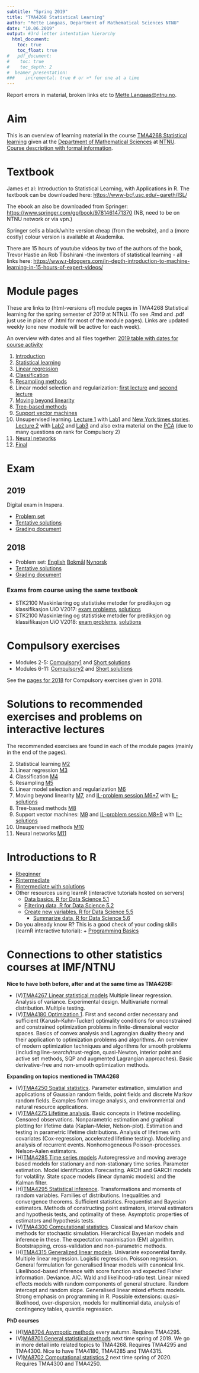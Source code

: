 ```yaml
---
subtitle: "Spring 2019"
title: "TMA4268 Statistical Learning"
author: "Mette Langaas, Department of Mathematical Sciences NTNU"
date: "10.06.2019"
output: #3rd letter intentation hierarchy
  html_document:
    toc: true
    toc_float: true
#   pdf_document:
#    toc: true
#    toc_depth: 2
#  beamer_presentation:
###    incremental: true # or >* for one at a time
---
```


Report errors in material, broken links etc to <Mette.Langaas@ntnu.no>. 
<!-- This will not only benefit you - but also your fellow students! -->

# Aim

This is an overview of learning material in the course [TMA4268 Statistical learning](https://wiki.math.ntnu.no/tma4268) given at the [Department of Mathematical Sciences](https://www.ntnu.edu/imf) at [NTNU](https://www.ntnu.edu/). [Course description with formal information](https://www.ntnu.edu/studies/courses/TMA4268#tab=omEmnet).

<!-- Blackboard (Bb) is the chosen electronic learning system at NTNU, and in this course we use Bb for giving messages and handing in the compulsory exercises, and the course pages in Bb contains additional information on the running of the course (dates for lectures and exercises). _However, all written learning resources are available here (outside Bb)_. -->

<!-- [Link to open Bb page.](https://ntnu.blackboard.com/webapps/blackboard/execute/modulepage/view?course_id=_13797_1&cmp_tab_id=_73209_1&mode=view) -->

# Textbook

James et al: Introduction to Statistical Learning, with Applications in R. The textbook can be downloaded here:
<https://www-bcf.usc.edu/~gareth/ISL/>

The ebook an also be downloaded from Springer: <https://www.springer.com/gp/book/9781461471370>
(NB, need to be on NTNU network or via vpn.)

Springer sells a black/white version cheap (from the website), and a (more costly) colour version is available at Akademika.

There are 15 hours of youtube videos by two of the authors of the book, Trevor Hastie an Rob Tibshirani -the inventors of statistical learning - all links here: <https://www.r-bloggers.com/in-depth-introduction-to-machine-learning-in-15-hours-of-expert-videos/>



# Module pages

These are links to (html-versions of) module pages in TMA4268 Statistical learning for the spring semester of 2019 at NTNU. (To see .Rmd and .pdf just use in place of .html for most of the module pages). 
Links are updated weekly (one new module will be active for each week).

An overview with dates and all files together: [2019 table with dates for course activity](https://www.math.ntnu.no/emner/TMA4268/2019v/table2019.html)

1. [Introduction](https://www.math.ntnu.no/emner/TMA4268/2019v/1Intro/1Intro.html)
2. [Statistical learning](https://www.math.ntnu.no/emner/TMA4268/2019v/2StatLearn/2StatLearn.html) 
3. [Linear regression](https://www.math.ntnu.no/emner/TMA4268/2019v/3LinReg/3LinReg.html)
4. [Classification](https://www.math.ntnu.no/emner/TMA4268/2019v/4Classif/4Classif.html)
5. [Resampling methods](https://www.math.ntnu.no/emner/TMA4268/2019v/5Resample/5Resample.html)
6. Linear model selection and regularization: [first lecture](https://www.math.ntnu.no/emner/TMA4268/2019v/6selreg/selection_regularization_presentation_lecture1.html) and [second lecture](https://www.math.ntnu.no/emner/TMA4268/2019v/6selreg/selection_regularization_presentation_lecture2.html)
7. [Moving beyond linearity](https://www.math.ntnu.no/emner/TMA4268/2019v/7BeyondLinear/7.html) 
8. [Tree-based methods](https://www.math.ntnu.no/emner/TMA4268/2019v/8Trees/8Trees.html)
9. [Support vector machines](https://www.math.ntnu.no/emner/TMA4268/2019v/9SVM/9SVM.html)
10. Unsupervised learning. [Lecture 1](https://www.math.ntnu.no/emner/TMA4268/2019v/10unsuper/unsupervised_learning_presentation_lecture1.html) with [Lab1](https://www.math.ntnu.no/emner/TMA4268/2019v/10unsuper/1-unsupervised_learning_code_lab1.html) and [New York times stories](https://www.math.ntnu.no/emner/TMA4268/2019v/10unsuper/2-unsupervised_learning_code_nyt_stories.html). [Lecture 2](https://www.math.ntnu.no/emner/TMA4268/2019v/10unsuper/unsupervised_learning_presentation_lecture2.html) with [Lab2](https://www.math.ntnu.no/emner/TMA4268/2019v/10unsuper/3-unsupervised_learning_code_lab2.html) and [Lab3](https://www.math.ntnu.no/emner/TMA4268/2019v/10unsuper/4-unsupervised_learning_code_lab3.html) and also extra material on the [PCA](https://www.math.ntnu.no/emner/TMA4268/2019v/10unsuper/PCA.html) (due to many questions on rank for Compulsory 2)
11. [Neural networks](https://www.math.ntnu.no/emner/TMA4268/2019v/11Nnet/11Nnet.html)
12. [Final](https://www.math.ntnu.no/emner/TMA4268/2019v/12Final/12Final.html)

# Exam

## 2019

Digital exam in Inspera.

* [Problem set](https://www.math.ntnu.no/emner/TMA4268/Exam/V2019e.pdf) 
* [Tentative solutions](https://www.math.ntnu.no/emner/TMA4268/Exam/e2019sol.html) 
* [Grading document](https://www.math.ntnu.no/emner/TMA4268/Exam/gradingdocumentV2019.pdf)

## 2018

* Problem set: [English](https://www.math.ntnu.no/emner/TMA4268/Exam/V2018e.pdf) [Bokmål](https://www.math.ntnu.no/emner/TMA4268/Exam/V2018b.pdf)
[Nynorsk](https://www.math.ntnu.no/emner/TMA4268/Exam/V2018n.pdf)
* [Tentative solutions](https://www.math.ntnu.no/emner/TMA4268/Exam/e2018sol.pdf) 
* [Grading document](https://www.math.ntnu.no/emner/TMA4268/Exam/gradingdocumentV2018.pdf)

### Exams from course using the same textbook

* STK2100 Maskinlæring og statistiske metoder for prediksjon og klassifikasjon UiO V2017: [exam problems](https://www.math.ntnu.no/emner/TMA4268/Exam/STK21002017wcomm.pdf), [solutions](https://www.math.ntnu.no/emner/TMA4268/Exam/stk2100_2017_fasit.pdf)
* STK2100 Maskinlæring og statistiske metoder for prediksjon og klassifikasjon UiO V2018: [exam problems](https://www.math.ntnu.no/emner/TMA4268/Exam/STK2100_2018oppgmedkommentarer.pdf), [solutions](https://www.math.ntnu.no/emner/TMA4268/Exam/STK2100_2018fasitmedkommentarer.pdf)

# Compulsory exercises

* Modules 2-5: [Compulsory1](https://www.math.ntnu.no/emner/TMA4268/2019v/Compulsory1.html) and [Short solutions](https://www.math.ntnu.no/emner/TMA4268/2019v/CompEx/Compulsory1withLF.html) 
* Modules 6-11: [Compulsory2](https://www.math.ntnu.no/emner/TMA4268/2019v/Compulsory2.html) and [Short solutions](https://www.math.ntnu.no/emner/TMA4268/2019v/CompEx/Compulsory2withLF.html) 

See the [pages for 2018](https://www.math.ntnu.no/emner/TMA4268/2018v/TMA4268overview.html) for Compulsory exercises given in 2018.

# Solutions to recommended exercises and problems on interactive lectures

The recommended exercises are found in each of the module pages (mainly in the end of the pages).

2. Statistical learning [M2](https://www.math.ntnu.no/emner/TMA4268/2019v/2StatLearn/2RecEx-sol.html)
3. Linear regression [M3](https://www.math.ntnu.no/emner/TMA4268/2019v/3LinReg/3LinReg-sol.html)
4. Classification [M4](https://www.math.ntnu.no/emner/TMA4268/2019v/4Classif/4Classif-sol.html)
5. Resampling [M5](https://www.math.ntnu.no/emner/TMA4268/2019v/5Resample/5Resample-sol.pdf)
6. Linear model selection and regularization [M6](https://www.math.ntnu.no/emner/TMA4268/2019v/6selreg/selection_regularization_recommended_exercises.html)
7. Moving beyond linearity [M7](https://www.math.ntnu.no/emner/TMA4268/2019v/7BeyondLinear/7sol.html), and [IL-problem session M6+7](https://www.math.ntnu.no/emner/TMA4268/2019v/7BeyondLinear/7il.html) with [IL-solutions](https://www.math.ntnu.no/emner/TMA4268/2019v/7BeyondLinear/7ilsol.html)
8. Tree-based methods [M8](https://www.math.ntnu.no/emner/TMA4268/2019v/8Trees/8Trees-sol.html)
9. Support vector machines: [M9](https://www.math.ntnu.no/emner/TMA4268/2019v/9SVM/9SVM-sol.html) and [IL-problem session M8+9](https://www.math.ntnu.no/emner/TMA4268/2019v/9SVM/89il.html) with [IL-solutions](https://www.math.ntnu.no/emner/TMA4268/2019v/9SVM/89il-sol.html) 
10. Unsupervised methods [M10](https://www.math.ntnu.no/emner/TMA4268/2019v/10unsuper/unsupervised_learning_recommended_exercises.html)
11. Neural networks [M11](https://www.math.ntnu.no/emner/TMA4268/2019v/11Nnet/11Nnet-sol.html)

# Introductions to R 

* [Rbeginner](https://www.math.ntnu.no/emner/TMA4268/2019v/1Intro/Rbeginner.html)
* [Rintermediate](https://www.math.ntnu.no/emner/TMA4268/2019v/1Intro/Rintermediate.html)
* [Rintermediate with solutions](https://www.math.ntnu.no/emner/TMA4268/2019v/1Intro/Rintermediate-sol.html)
* Other resources using learnR (interactive tutorials hosted on servers)
    + [Data basics, R for Data Science 5.1](https://jjallaire.shinyapps.io/learnr-tutorial-01-data-basics/)
    + [Filtering data, R for Data Science 5.2](https://jjallaire.shinyapps.io/learnr-tutorial-03a-data-manip-filter/)
    + [Create new variables, R for Data Science 5.5](https://jjallaire.shinyapps.io/learnr-tutorial-03b-data-manip-mutate/)
      + [Summarize data, R for Data Science 5.6](https://jjallaire.shinyapps.io/learnr-tutorial-03c-data-manip-summarise/)
* Do you already know R? This is a good check of your coding skills (learnR interactive tutorial):
      + [Programming Basics](https://tutorials.shinyapps.io/04-Programming-Basics/)


# Connections to other statistics courses at IMF/NTNU

**Nice to have both before, after and at the same time as TMA4268:**

* (V)[TMA4267 Linear statistical models](https://www.math.ntnu.no/emner/TMA4267) Multiple linear regression. Analysis of variance. Experimental design. Multivariate normal distribution. Multiple testing. 
* (V)[TMA4180 Optimization 1](https://www.ntnu.edu/studies/courses/TMA4180). 
First and second order necessary and sufficient (Karush-Kuhn-Tucker) optimality conditions for unconstrained and constrained optimization problems in finite-dimensional vector spaces. Basics of convex analysis and Lagrangian duality theory and their application to optimization problems and algorithms. An overview of modern optimization techniques and algorithms for smooth problems (including line-search/trust-region, quasi-Newton, interior point and active set methods, SQP and augmented Lagrangian approaches). Basic derivative-free and non-smooth optimization methods.

**Expanding on topics mentioned in TMA4268**

* (V)[TMA4250 Spatial statistics](http://www.ntnu.no/studier/emner/TMA4250). 
Parameter estimation, simulation and applications of Gaussian random fields, point fields and 
discrete Markov random fields. Examples from image analysis, and environmental and natural 
resource applications. 
* (V)[TMA4275 Lifetime analysis](http://www.ntnu.no/studier/emner/TMA4275/). 
Basic concepts in lifetime modelling. Censored observations. Nonparametric estimation and 
graphical plotting for lifetime data (Kaplan-Meier, Nelson-plot). Estimation and testing in 
parametric lifetime distributions. Analysis of lifetimes with covariates (Cox-regression, accelerated lifetime testing). Modelling and analysis of recurrent events. Nonhomogeneous Poisson-processes. Nelson-Aalen estimators. 
* (H)[TMA4285 Time series models ](http://www.ntnu.no/studier/emner/TMA4285/) 
Autoregressive and moving average based models for stationary and non-stationary time series. Parameter estimation. Model identification. Forecasting. ARCH and GARCH models for volatility. State space models (linear dynamic models) and the Kalman filter. 
* (H)[TMA4295 Statistical inference](http://www.ntnu.no/studier/emner/TMA4295/). 
Transformations and moments of random variables. Families of distributions. Inequalities and convergence theorems. Sufficient statistics. Frequentist and Bayesian estimators. Methods of constructing point estimators, interval estimators and hypothesis tests, and optimality of these. Asymptotic properties of estimators and hypothesis tests. 
* (V)[TMA4300 Computational statistics](http://www.ntnu.no/studier/emner/TMA4300/). 
Classical and Markov chain methods for stochastic simulation. Hierarchical Bayesian models and inference in these. The expectation maximisation (EM) algorithm. Bootstrapping, cross-validation and non-parametric methods. 
* (H)[TMA4315 Generalized linear models](http://www.ntnu.no/studier/emner/TMA4315/). 
Univariate exponential family. Multiple linear regression. Logistic regression. Poisson regression. General formulation for generalised linear models with canonical link. Likelihood-based inference with score function and expected Fisher information. Deviance. AIC. Wald and likelihood-ratio test. Linear mixed effects models with random components of general structure. Random intercept and random slope. Generalised linear mixed effects models. Strong emphasis on programming in R. Possible extensions: quasi-likelihood, over-dispersion, models for multinomial data, analysis of contingency tables, quantile regression.

**PhD courses**

* (H)[MA8704 Asympotic methods](http://www.ntnu.no/studier/emner/MA8701/) every autumn. Requires TMA4295.
* (V)[MA8701 General statistical methods](http://www.ntnu.no/studier/emner/MA8701/) next time spring of 2019. We go in more detail into related topics to TMA4268. Requires TMA4295 and TMA4300. Nice to have TMA4180, TMA4285 and TMA4315.
* (V)[MA8702 Computational statistics 2](http://www.ntnu.no/studier/emner/MA8702/) next time spring of 2020. Requires TMA4300 and TMA4250.


